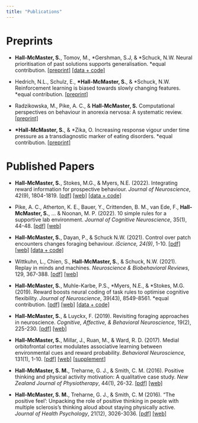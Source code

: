 ```yaml
---
title: "Publications"
---
```


# Preprints
- **Hall-McMaster, S.**, Tomov, M., \*Gershman, S.J, & \*Schuck, N.W. Neural prioritisation of past solutions supports generalisation. \*equal contribution. [[preprint]](https://www.biorxiv.org/content/10.1101/2024.06.10.598294v2) [[data + code]](https://gin.g-node.org/sam.hall-mcmaster)

- Hedrich, N.L., Schulz, E., **\*Hall-McMaster, S.**, & \*Schuck, N.W. Reinforcement learning is biased towards slowly changing features. *equal contribution. [[preprint]](https://www.biorxiv.org/content/10.1101/2024.01.24.576910v1)

- Radzikowska, M., Pike, A. C., & **Hall-McMaster, S.** Computational perspectives on behaviour in anorexia nervosa: A systematic review. [[preprint]](https://osf.io/preprints/psyarxiv/wq4cz)

- **\*Hall-McMaster, S.**, & \*Zika, O. Increasing response vigour under time pressure as a transdiagnostic marker of eating disorders. *equal contribution. [[preprint]](https://osf.io/preprints/psyarxiv/kzwda?view_only=)

# Published Papers
- **Hall-McMaster, S.**, Stokes, M.G., & Myers, N.E. (2022). Integrating reward information for prospective behaviour. *Journal of Neuroscience*, 42(9), 1804-1819. [[pdf]](docs/publications/Hall-McMaster_etal_JNeuro_2022.pdf) [[web]](https://www.jneurosci.org/content/42/9/1804) [[data + code]](https://osf.io/vwd3k/)

- Pike, A. C., Atherton, K. E., Bauer, Y., Crittenden, B. M., van Ede, F., **Hall-McMaster, S.**, ... & Noonan, M. P. (2022). 10 simple rules for a supportive lab environment. *Journal of Cognitive Neuroscience*, 35(1), 44-48. [[pdf]](docs/publications/Pike_etal_JCogNeuro_2022.pdf) [[web]](https://direct.mit.edu/jocn/article/35/1/44/113591/10-Simple-Rules-for-a-Supportive-Lab-Environment)

- **Hall-McMaster, S.**, Dayan, P., & Schuck N.W. (2021). Control over patch encounters changes foraging behaviour. *iScience, 24(9)*, 1-10. [[pdf]](docs/publications/Hall-McMaster_etal_iScience_2021.pdf) [[web]](https://www.cell.com/iscience/fulltext/S2589-0042(21)00973-1) [[data + code]](https://osf.io/c4trj/)

- Wittkuhn, L., Chien, S., **Hall-McMaster, S.**, & Schuck, N.W. (2021). Replay in minds and machines. *Neuroscience & Biobehavioral Reviews*, 129, 367-388. [[pdf]](docs/publications/Wittkuhn_etal_NBBR_2021.pdf) [[web]](https://www.sciencedirect.com/science/article/abs/pii/S0149763421003444)

- **Hall-McMaster, S.**, Muhle-Karbe, P.S., \*Myers, N.E., & \*Stokes, M.G. (2019). Reward boosts neural coding of task rules to optimise cognitive flexibility. *Journal of Neuroscience*, 39(43), 8549-8561. \*equal contribution. [[pdf]](docs/publications/Hall-McMaster_etal_JNeuro_2019.pdf) [[web]](https://www.jneurosci.org/content/39/43/8549.full) [[data + code]](https://osf.io/kuzye/)

- **Hall-McMaster, S.**, & Luyckx, F. (2019). Revisiting foraging approaches in neuroscience. *Cognitive, Affective, & Behavioral Neuroscience*, 19(2), 225-230. [[pdf]](docs/publications/Hall-McMaster_Luyckx_CABN_2019.pdf) [[web]](https://link.springer.com/article/10.3758/s13415-018-00682-z)

- **Hall-McMaster, S.**, Millar, J., Ruan, M., & Ward, R. D. (2017). Medial orbitofrontal cortex modulates associative learning between environmental cues and reward probability. *Behavioral Neuroscience*, 131(1), 1-10. [[pdf]](docs/publications/Hall-McMaster_etal_BNeuro_2017.pdf) [[web]](https://psycnet.apa.org/buy/2016-61122-001) [[supplement](docs/publications/Hall-McMaster_etal_BNeuro_2017_SI.docx)]

- **Hall-McMaster, S. M.**, Treharne, G. J., & Smith, C. M. (2016). Positive thinking and physical activity motivation: A qualitative case study. *New Zealand Journal of Physiotherapy*, 44(1), 26-32. [[pdf]](docs/publications/Hall-McMaster_etal_NZJP_2016.pdf) [[web]](https://nzjp.org.nz/nzjp/article/view/126)

- **Hall-McMaster, S. M.**, Treharne, G. J., & Smith, C. M (2016). “The positive feel’: Unpacking the role of positive thinking in people with multiple sclerosis’s thinking aloud about staying physically active. *Journal of Health Psychology*, 21(12), 3026-3036. [[pdf]](docs/publications/Hall-McMaster_etal_JHP_2016.pdf) [[web]](https://journals.sagepub.com/doi/abs/10.1177/1359105315592047?casa_token=ajH7SEZSJVUAAAAA%3AmDrKKQbSaapHgf-ruPCIVGIWmA2Yw4OgwS0lTYYyX172VNlSO_pcF_n7cRqlJbDFwATHap9WGDf7g7dz&journalCode=hpqa)

